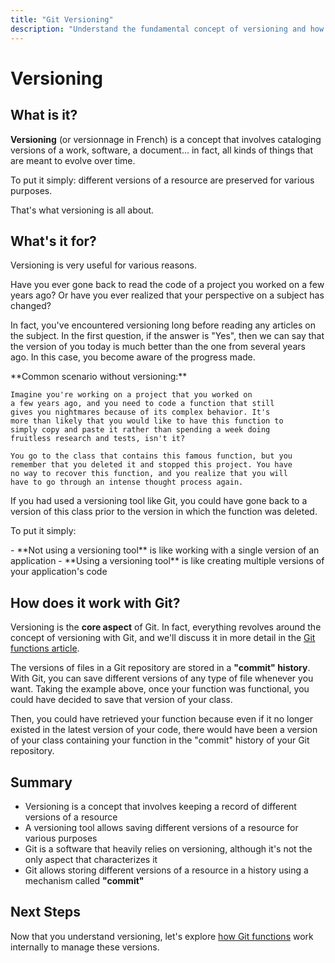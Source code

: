 ```yaml
---
title: "Git Versioning"
description: "Understand the fundamental concept of versioning and how Git implements version control to track changes in your projects over time."
---
```


# Versioning

## What is it?

**Versioning** (or versionnage in French) is a concept that involves cataloging versions of a work, software, a document... in fact, all kinds of things that are meant to evolve over time.

To put it simply: different versions of a resource are preserved for various purposes.

That's what versioning is all about.

## What's it for?

Versioning is very useful for various reasons.

Have you ever gone back to read the code of a project you worked on a few years ago? Or have you ever realized that your perspective on a subject has changed?

In fact, you've encountered versioning long before reading any articles on the subject. In the first question, if the answer is "Yes", then we can say that the version of you today is much better than the one from several years ago. In this case, you become aware of the progress made.

<Note type="warning">
**Common scenario without versioning:**

```text
Imagine you're working on a project that you worked on
a few years ago, and you need to code a function that still
gives you nightmares because of its complex behavior. It's
more than likely that you would like to have this function to
simply copy and paste it rather than spending a week doing
fruitless research and tests, isn't it?

You go to the class that contains this famous function, but you
remember that you deleted it and stopped this project. You have
no way to recover this function, and you realize that you will
have to go through an intense thought process again.
```
</Note>

If you had used a versioning tool like Git, you could have gone back to a version of this class prior to the version in which the function was deleted.

To put it simply:

<Note type="info">
- **Not using a versioning tool** is like working with a single version of an application
- **Using a versioning tool** is like creating multiple versions of your application's code
</Note>

## How does it work with Git?

Versioning is the **core aspect** of Git. In fact, everything revolves around the concept of versioning with Git, and we'll discuss it in more detail in the [Git functions article](/docs/basics/git/git-functions).

The versions of files in a Git repository are stored in a **"commit" history**. With Git, you can save different versions of any type of file whenever you want. Taking the example above, once your function was functional, you could have decided to save that version of your class.

<Note type="success">
Then, you could have retrieved your function because even if it no longer existed in the latest version of your code, there would have been a version of your class containing your function in the "commit" history of your Git repository.
</Note>

## Summary

- Versioning is a concept that involves keeping a record of different versions of a resource
- A versioning tool allows saving different versions of a resource for various purposes
- Git is a software that heavily relies on versioning, although it's not the only aspect that characterizes it
- Git allows storing different versions of a resource in a history using a mechanism called **"commit"**

## Next Steps

Now that you understand versioning, let's explore [how Git functions](/docs/basics/git/git-functions) work internally to manage these versions.